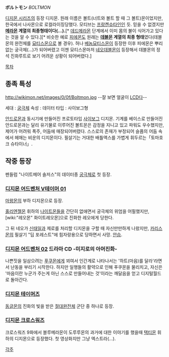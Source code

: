 '''ボルトモン''' ''BOLTMON''

[[디지몬 시리즈]]의 등장 디지몬. 원래 이름은 볼트(너트와 볼트 할 때 그 볼트)몬이었지만, 한국에서 나사몬으로 로컬라이징당했다. 모티브는 [[프랑켄슈타인]]인 듯. 믿을 수 없겠지만 '''[[메라몬]] 계열의 최종형태이다(...).'''[* [[데드메라몬]] 단계에서 이미 몸의 불이 식어가고 있다는 것을 알 수 있다.][* 비슷한 예로 [[피에몬]]도 원래는 '''[[데블몬]] 계열의 최종 형태'''였다(데블몬의 완전체를 [[묘티스몬]]으로 볼 경우). 허나 [[베놈묘티스몬]]이 등장한 이후 피에몬은 뿌리 없는 궁극체(...)가 되어버렸고 이젠 묘티스몬마저 [[네오데블몬]]이 등장해서 데블몬의 정석 진화루트로 보기 어려운 상황이 되어버렸다.]

[[목차]]

== 종족 특성 ==
http://wikimon.net/images/0/0f/Boltmon.jpg
--잘 보면 얼굴이 [[LCD]]다--

세대 : [[궁극체]]
속성 : 데이터
타입 : 사이보그형

[[안드로몬]]과 동시기에 만들어진 프로토타입 [[사이보그]] 디지몬. 기계를 베이스로 만들어진 안드로몬과는 달리 유기물로 이루어진 볼트몬은 감정을 지니고 있고 파워도 우수했지만, 제어가 어려워 폭주, 어둠에 매장되어버렸다. 스스로의 존재가 부정되어 슬픔의 어둠 속에서 헤매는 비운의 디지몬이다. 필살기는 거대한 배틀액스를 가볍게 휘두르는「토마호크 슈타이너」.

== 작중 등장 ==
펜들럼 "나이트메어 솔저스"의 데이터종 [[궁극체]]로 첫 등장.

=== [[디지몬 어드벤처 V테이머 01]] === 
[[마왕몬]]의 부하 디지몬으로 등장.

[[홀리엔젤몬]] 휘하의 [[나이트몬]]들을 간단히 없애면서 궁극체의 위엄을 어필했지만, [wiki:"레오몬" 화이트레오몬]으로 진화한 레오에게 당한다.

그 뒤 네오가 [[신태일]]과 제로를 처리할 디지몬을 구할 때 자신만만하게 나왔지만, [[카리스몬]]의 필살기 "딥 포레스트"에 힘자랑용으로 당하면서 사망. [[안습]].

=== [[디지몬 어드벤처 02]] 드라마 CD -미지로의 아머진화- ===
나쁜짓을 일삼으려는 [[푸쿠몬]]에게 꾀여서 인간계로 나타나서는 '하트(마음)를 달라'라면서 난동을 부리기 시작한다. 하지만 일행들의 활약으로 인해 푸쿠몬을 물리치고, 자신은 '마음이란 누군가 주는게 아닌 스스로 만들어내는 것'이라는 깨달음을 얻고 디지털월드로 돌아간다.
=== [[디지몬 테이머즈]] ===
[[동글몬]]의 진화의 빛을 받은 [[절대완전체]] 군단 중 하나로 등장.

=== [[디지몬 크로스워즈]] ===
크로스워즈 9화에서 블루메라몬이 도루루몬의 과거에 대한 이야기를 했을때 [[택티몬]]  휘하의 디지몬으로 등장했다. 첫 영상화지만 그냥 엑스트라(...).

[[각주]]
